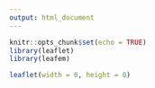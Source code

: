```yaml
---
output: html_document
---
```



```r
knitr::opts_chunk$set(echo = TRUE)
library(leaflet)
library(leafem)
```



<link rel="stylesheet" href="https://unpkg.com/leaflet@1.7.1/dist/leaflet.css" integrity="sha512-xodZBNTC5n17Xt2atTPuE1HxjVMSvLVW9ocqUKLsCC5CXdbqCmblAshOMAS6/keqq/sMZMZ19scR4PsZChSR7A==" crossorigin="" />

<script src="https://unpkg.com/leaflet@1.7.1/dist/leaflet.js" integrity="sha512-XQoYMqMTK8LvdxXYG3nZ448hOEQiglfqkJs1NOQV44cWnUrBc8PkAOcXy20w0vlaXaVUearIOBhiXZ5V3ynxwA==" crossorigin=""></script>

<script src="https://unpkg.com/georaster"></script>

<script src="https://unpkg.com/georaster-layer-for-leaflet/dist/georaster-layer-for-leaflet.min.js"></script>

```r
leaflet(width = 0, height = 0)
```

<style>
    /* Overall map style */
    #map {position: absolute; top: 0; bottom: 0; left: 0; right: 0;width: 100%; height: 100%;}
    

    .legend {
        padding: 6px 8px;
        font: 14px Arial, Helvetica, sans-serif;
        background: white;
        background: rgba(255, 255, 255, 0.8);
        /*box-shadow: 0 0 15px rgba(0, 0, 0, 0.2);*/
        /*border-radius: 5px;*/
        line-height: 24px;
        color: #555;
    }

    .legend h4 {
        text-align: left;
        font-size: 16px;
        margin: 2px 12px 8px;
        color: #777;
    }

    .legend span {
        position: relative;
        margin: 0 0px 0 8px;
        bottom: 3px;
    }

    .legend i {
        width: 18px;
        height: 18px;
        float: left;
        margin: 0 8px 0 14px;
        opacity: 1;
    }

    .legend i.icon {
        background-size: 18px;
        background-color: rgba(255, 255, 255, 1);
    }
    

</style>
<div id="map" style="width: 100%; height: 480px; position: relative;"></div>
<script>
// Load base tiles ----

// OpenStreetMap Tiles
// Dark Matter Tiles
var DarkMatter = L.tileLayer('https://cartodb-basemaps-{s}.global.ssl.fastly.net/dark_all/{z}/{x}/{y}.png', {
  attribution: '&copy; <a href="https://carto.com/attributions">CARTO</a>'
});

var osm = L.tileLayer('http://{s}.tile.osm.org/{z}/{x}/{y}.png', {attribution: '&copy; <a href="http://osm.org/copyright">OpenStreetMap</a> contributors'});

        //  .. CartoDB Positron
var cartodb = L.tileLayer('http://{s}.basemaps.cartocdn.com/light_all/{z}/{x}/{y}.png', {attribution: '&copy; <a href="http://www.openstreetmap.org/copyright">OpenStreetMap</a> contributors, &copy; <a href="http://cartodb.com/attributions">CartoDB</a>'});

var lyr = L.tileLayer('./{z}/{x}/{y}.png', {tms: true, opacity: 0.7, attribution: ""});

// Initiate leaflet ----
// This needs to be done before loading the Georasters
var map = L.map('map', { 
  center: [56.25, 12], // Centered on Denmark
  zoom: 9, // Worked well
  minZoom: 7,
  maxZoom: 15,
  layers: [osm, lyr] // Default layers
});

        var basemaps = {"OpenStreetMap": osm, "CartoDB Positron": cartodb, "Dark matter": DarkMatter}
        var overlaymaps = {"Layer": lyr}

        // Title
        var title = L.control();
        title.onAdd = function(map) {
            this._div = L.DomUtil.create('div', 'ctl title');
            this.update();
            return this._div;
        };
        title.update = function(props) {
            this._div.innerHTML = "";
        };
        title.addTo(map);

        // Note
        var src = 'Generated by <a href="http://www.klokan.cz/projects/gdal2tiles/">GDAL2Tiles</a>, Copyright &copy; 2008 <a href="http://www.klokan.cz/">Klokan Petr Pridal</a>,  <a href="http://www.gdal.org/">GDAL</a> &amp; <a href="http://www.osgeo.org/">OSGeo</a> <a href="http://code.google.com/soc/">GSoC</a>';
        var title = L.control({position: 'bottomleft'});
        title.onAdd = function(map) {
            this._div = L.DomUtil.create('div', 'ctl src');
            this.update();
            return this._div;
        };
        title.update = function(props) {
            this._div.innerHTML = src;
        };
        title.addTo(map);


        // Add base layers
        L.control.layers(basemaps, overlaymaps, {collapsed: true}).addTo(map);

        // Fit to overlay bounds (SW and NE points with (lat, lon))
        map.fitBounds([[54.43550000478894, 15.597828594024122], [57.769065701397686, 8.008309499375173]]);
var legend = L.control({ position: "bottomright" });
legend.onAdd = function(map) {
  var div = L.DomUtil.create("div", "legend");
  div.innerHTML += "<h4>Legend</h4>";
  div.innerHTML += '<i class="legend-icon" style="background: #a6611a"></i><span class="legend-text">Potentielle områder for rejsning af små nye skove (>5 ha) </span><br>';
  div.innerHTML += '<i class="legend-icon" style="background: #dfc27d"></i><span class="legend-text">Eksisterende naturområder, som ikke er skov</span><br>';
  div.innerHTML += '<i class="legend-icon" style="background: #006d2c"></i><span class="legend-text">Eksisterende skovområder</span><br>';
div.innerHTML += '<i class="legend-icon" style="background: #74a9cf"></i><span class="legend-text">Beliggenhed i større skovområder (>200 ha inkl. naturområder) (Lavt niveau)</span><br>';
div.innerHTML += '<i class="legend-icon" style="background: #2b8cbe"></i><span class="legend-text">Beliggenhed i større skovområder (>200 ha inkl. naturområder) (Mellemlavt niveau)</span><br>';
div.innerHTML += '<i class="legend-icon" style="background: #045a8d"></i><span class="legend-text">Beliggenhed i større skovområder (>200 ha inkl. naturområder) (Højt niveau)</span><br>';


  return div;
};

// Add legend
legend.addTo(map);
</script>